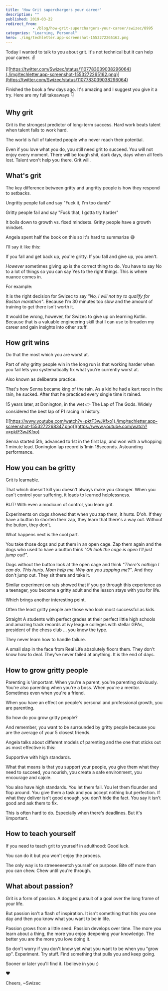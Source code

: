 ```yaml
---
title: 'How Grit superchargers your career'
description: ""
published: 2019-03-22
redirect_from: 
            - /blog/how-grit-superchargers-your-career/swizec/8995
categories: "Learning, Personal"
hero: ./img/techletter.app-screenshot-1553272265162.png
---
```

Today I wanted to talk to you about grit. It's not technical but it can help your career. ✌️



[![https://twitter.com/Swizec/status/1107783039038296064](./img/techletter.app-screenshot-1553272265162.png)](https://twitter.com/Swizec/status/1107783039038296064)



Finished the book a few days ago. It's amazing and I suggest you give it a try. Here are my full takeaways 👇



## Why grit



Grit is the strongest predictor of long-term success. Hard work beats talent when talent fails to work hard.



The world is full of talented people who never reach their potential.



Even if you love what you do, you still need grit to succeed. You will not enjoy every moment. There will be tough shit, dark days, days when all feels lost. Talent won't help you there. Grit will.



## What's grit



The key difference between gritty and ungritty people is how they respond to setbacks.



Ungritty people fail and say "Fuck it, I'm too dumb"



Gritty people fail and say "Fuck that, I gotta try harder"



It boils down to growth vs. fixed mindsets. Gritty people have a growth mindset.



Angela spent half the book on this so it's hard to summarize 😅



I'll say it like this:



If you fall and get back up, you're gritty. If you fall and give up, you aren't.



_However_ sometimes giving up is the correct thing to do. You have to say No to a lot of things so you can say Yes to the right things. This is where nuance comes in.



For example:



It is the right decision for Swizec to say _"No, I will not try to qualify for Boston marathon"_. Because I'm 30 minutes too slow and the amount of training to get there isn't worth it.



It would be wrong, however, for Swizec to give up on learning Kotlin. Because that is a valuable engineering skill that I can use to broaden my career and gain insights into other stuff.



## How grit wins



Do that the most which you are worst at.



Part of why gritty people win in the long run is that working harder when you fail lets you systematically fix what you're currently worst at.



Also known as deliberate practice.



That's how Senna became king of the rain. As a kid he had a kart race in the rain, he sucked. After that he practiced every single time it rained.



15 years later, at Donington, in the wet 👉 The Lap of The Gods. Widely considered the best lap of F1 racing in history.



[![https://www.youtube.com/watch?v=pktF3wJKfxo](./img/techletter.app-screenshot-1553272268347.png)](https://www.youtube.com/watch?v=pktF3wJKfxo)



Senna started 5th, advanced to 1st in the first lap, and won with a whopping 1 minute lead. Donington lap record is 1min 18seconds. Astounding performance.



## How you can be gritty



Grit is learnable.



That which doesn't kill you doesn't always make you stronger. When you can't control your suffering, it leads to learned helplessness.



BUT! With even a modicum of control, you learn grit.



Experiments on dogs showed that when you zap them, it hurts. D'oh. If they have a button to shorten their zap, they learn that there's a way out. Without the button, they don't.



What happens next is the cool part.



You take those dogs and put them in an open cage. Zap them again and the dogs who used to have a button think _"Oh look the cage is open I'll just jump out!"_.



Dogs without the button look at the open cage and think _"There's nothign I can do. This hurts. Mom help me. Why are you zapping me?"_. And they don't jump out. They sit there and take it.



Similar experiment on rats showed that if you go through this experience as a teenager, you become a gritty adult and the lesson stays with you for life.



Which brings another interesting point.



Often the least gritty people are those who look most successful as kids.



Straight A students with perfect grades at their perfect little high schools and amazing track records at ivy league colleges with stellar GPAs, president of the chess club … you know the type.



They never learn how to handle failure.



A small slap in the face from Real Life absolutely floors them. They don't know how to deal. They've never failed at anything. It is the end of days.



## How to grow gritty people



Parenting is \\important. When you're a parent, you're parenting obviously. You're also parenting when you're a boss. When you're a mentor. Sometimes even when you're a friend.



When you have an effect on people's personal and professional growth, you are parenting.



So how do you grow gritty people?



And remember, you want to be surrounded by gritty people because you are the average of your 5 closest friends.



Angela talks about different models of parenting and the one that sticks out as most effective is this:



Supportive with high standards.



What that means is that you support your people, you give them what they need to succeed, you nourish, you create a safe environment, you encourage and cajole.



You also have high standards. You let them fail. You let them flounder and flop around. You give them a task and you accept nothing but perfection. If what they deliver isn't good enough, you don't hide the fact. You say it isn't good and ask them to fix.



This is often hard to do. Especially when there's deadlines. But it's \\important.



## How to teach yourself



If you need to teach grit to yourself in adulthood: Good luck.



You can do it but you won't enjoy the process.



The only way is to streeeeeeetch yourself on purpose. Bite off more than you can chew. Chew until you're through.



## What about passion?



Grit is a form of passion. A dogged pursuit of a goal over the long frame of your life.



But passion isn't a flash of inspiration. It isn't something that hits you one day and then you know what you want to be in life.



Passion grows from a little seed. Passion develops over time. The more you learn about a thing, the more you enjoy deepening your knowledge. The better you are the more you love doing it.



So don't worry if you don't know yet what you want to be when you "grow up". Experiment. Try stuff. Find something that pulls you and keep going.



Sooner or later you'll find it. I believe in you :)



❤️



Cheers, ~Swizec